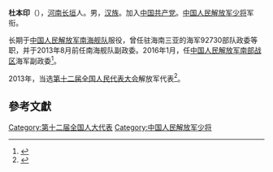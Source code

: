 '''杜本印'''（{{bd|1956年|9月||}}），[[河南|河南]][[长垣|长垣]]人。男，[[汉族|汉族]]。加入[[中国共产党|中国共产党]]。[[中国人民解放军少将|中国人民解放军少将]]军衔。

长期于[[中国人民解放军南海舰队|中国人民解放军南海舰队]]服役，曾任驻海南三亚的海军92730部队政委等职，并于2013年8月前任南海舰队副政委。2016年1月，任[[中国人民解放军南部战区|中国人民解放军南部战区]]海军副政委<ref>{{cite news|title=海军南海舰队副政委杜本印少将任南部战区海军副政委|url=http://www.thepaper.cn/newsDetail_forward_1439740|accessdate=2016-03-06|newspaper=澎湃新闻|archive-date=2019-09-18|archive-url=https://web.archive.org/web/20190918015017/http://www.thepaper.cn/newsDetail_forward_1439740|dead-url=no}}</ref>。

2013年，当选[[第十二届全国人民代表大会|第十二届全国人民代表大会]]解放军代表<ref>{{cite news|title=全国人大代表信息-杜本印|url= http://210.82.31.1:8084/delegate/viewDelegate.action?dbid=122825|accessdate=2013-04-05|newspaper=全国人大网}}{{Dead link|date=2020年1月 |bot=InternetArchiveBot |fix-attempted=yes }}</ref>。

==參考文獻==
{{reflist}}
{{中国政治人物小作品}}

[[Category:第十二届全国人大代表|Category:第十二届全国人大代表]]
[[Category:中国人民解放军少将|Category:中国人民解放军少将]]